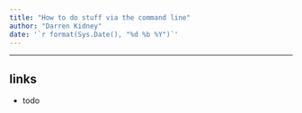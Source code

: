 ```yaml
---
title: "How to do stuff via the command line"
author: "Darren Kidney"
date: '`r format(Sys.Date(), "%d %b %Y")`'
---
```


*********************************************************************

## links

* todo
